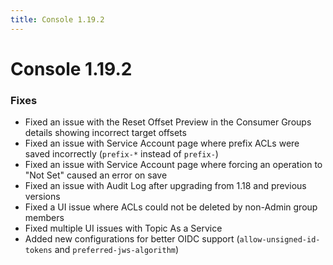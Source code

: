 ```yaml
---
title: Console 1.19.2
---
```


# Console 1.19.2

### Fixes

- Fixed an issue with the Reset Offset Preview in the Consumer Groups details showing incorrect target offsets
- Fixed an issue with Service Account page where prefix ACLs were saved incorrectly (`prefix-*` instead of `prefix-`)
- Fixed an issue with Service Account page where forcing an operation to "Not Set" caused an error on save
- Fixed an issue with Audit Log after upgrading from 1.18 and previous versions
- Fixed a UI issue where ACLs could not be deleted by non-Admin group members
- Fixed multiple UI issues with Topic As a Service
- Added new configurations for better OIDC support (`allow-unsigned-id-tokens` and `preferred-jws-algorithm`)

